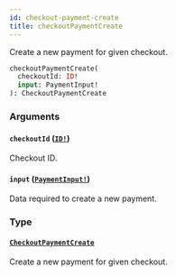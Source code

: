 ```yaml
---
id: checkout-payment-create
title: checkoutPaymentCreate
---
```


Create a new payment for given checkout.

```graphql
checkoutPaymentCreate(
  checkoutId: ID!
  input: PaymentInput!
): CheckoutPaymentCreate

```

### Arguments

#### `checkoutId` ([`ID!`](/developer/api-reference/scalars/id.mdx))

Checkout ID.

#### `input` ([`PaymentInput!`](/developer/api-reference/inputs/payment-input.mdx))

Data required to create a new payment.

### Type

#### [`CheckoutPaymentCreate`](/developer/api-reference/objects/checkout-payment-create.mdx)

Create a new payment for given checkout.
